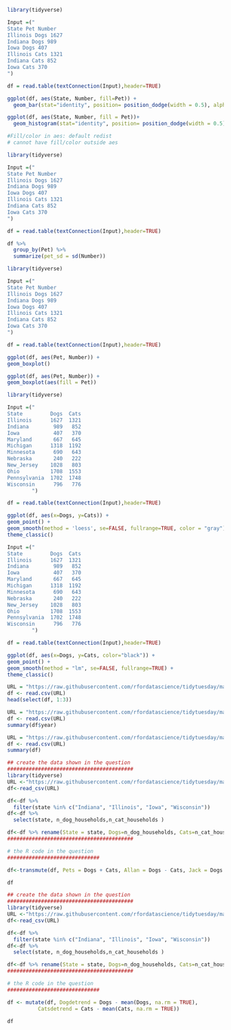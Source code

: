```r
library(tidyverse)

Input =("
State Pet Number
Illinois Dogs 1627
Indiana Dogs 989
Iowa Dogs 407
Illinois Cats 1321
Indiana Cats 852
Iowa Cats 370
")

df = read.table(textConnection(Input),header=TRUE)

ggplot(df, aes(State, Number, fill=Pet)) + 
  geom_bar(stat="identity", position= position_dodge(width = 0.5), alpha = .9)

ggplot(df, aes(State, Number, fill = Pet))+
  geom_histogram(stat="identity", position= position_dodge(width = 0.5), alpha = .9)

#Fill/color in aes: default redist 
# cannot have fill/color outside aes

```

```r



library(tidyverse)

Input =("
State Pet Number
Illinois Dogs 1627
Indiana Dogs 989
Iowa Dogs 407
Illinois Cats 1321
Indiana Cats 852
Iowa Cats 370
")

df = read.table(textConnection(Input),header=TRUE)

df %>% 
  group_by(Pet) %>% 
  summarize(pet_sd = sd(Number))

```

```r
library(tidyverse)

Input =("
State Pet Number
Illinois Dogs 1627
Indiana Dogs 989
Iowa Dogs 407
Illinois Cats 1321
Indiana Cats 852
Iowa Cats 370
")

df = read.table(textConnection(Input),header=TRUE)

ggplot(df, aes(Pet, Number)) +
geom_boxplot()

ggplot(df, aes(Pet, Number)) +
geom_boxplot(aes(fill = Pet))
```

```r
library(tidyverse)

Input =("
State         Dogs  Cats
Illinois      1627  1321
Indiana        989   852
Iowa           407   370
Maryland       667   645
Michigan      1318  1192
Minnesota      690   643
Nebraska       240   222
New_Jersey    1028   803
Ohio          1708  1553
Pennsylvania  1702  1748
Wisconsin      796   776
        ")

df = read.table(textConnection(Input),header=TRUE)

ggplot(df, aes(x=Dogs, y=Cats)) +
geom_point() +
geom_smooth(method = 'loess', se=FALSE, fullrange=TRUE, color = "gray") +
theme_classic()
```

```r
Input =("
State         Dogs  Cats
Illinois      1627  1321
Indiana        989   852
Iowa           407   370
Maryland       667   645
Michigan      1318  1192
Minnesota      690   643
Nebraska       240   222
New_Jersey    1028   803
Ohio          1708  1553
Pennsylvania  1702  1748
Wisconsin      796   776
        ")

df = read.table(textConnection(Input),header=TRUE)

ggplot(df, aes(x=Dogs, y=Cats, color="black")) +
geom_point() +
geom_smooth(method = "lm", se=FALSE, fullrange=TRUE) +
theme_classic()
```

```r
URL = "https://raw.githubusercontent.com/rfordatascience/tidytuesday/master/data/2019/2019-01-29/state_milk_production.csv"
df <- read.csv(URL)
head(select(df, 1:3))
```

```r
URL = "https://raw.githubusercontent.com/rfordatascience/tidytuesday/master/data/2019/2019-01-29/state_milk_production.csv"
df <- read.csv(URL)
summary(df$year)
```

```r
URL = "https://raw.githubusercontent.com/rfordatascience/tidytuesday/master/data/2019/2019-01-29/state_milk_production.csv"
df <- read.csv(URL)
summary(df)
```

```r
## create the data shown in the question
#########################################
library(tidyverse)
URL <-"https://raw.githubusercontent.com/rfordatascience/tidytuesday/master/data/2018/2018-09-11/cats_vs_dogs.csv"
df<-read_csv(URL)

df<-df %>% 
  filter(state %in% c("Indiana", "Illinois", "Iowa", "Wisconsin"))
df<-df %>% 
  select(state, n_dog_households,n_cat_households )

df<-df %>% rename(State = state, Dogs=n_dog_households, Cats=n_cat_households )
#########################################

# the R code in the question
##############################

df<-transmute(df, Pets = Dogs + Cats, Allan = Dogs - Cats, Jack = Dogs * Cats)

df
```

```r
## create the data shown in the question
#########################################
library(tidyverse)
URL <-"https://raw.githubusercontent.com/rfordatascience/tidytuesday/master/data/2018/2018-09-11/cats_vs_dogs.csv"
df<-read_csv(URL)

df<-df %>% 
  filter(state %in% c("Indiana", "Illinois", "Iowa", "Wisconsin"))
df<-df %>% 
  select(state, n_dog_households,n_cat_households )

df<-df %>% rename(State = state, Dogs=n_dog_households, Cats=n_cat_households )
#########################################

# the R code in the question
##############################

df <- mutate(df, Dogdetrend = Dogs - mean(Dogs, na.rm = TRUE), 
          Catsdetrend = Cats - mean(Cats, na.rm = TRUE))

df
```

